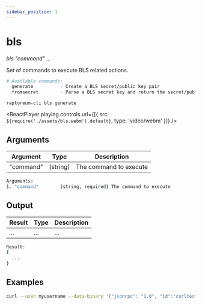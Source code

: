 ```yaml
---
sidebar_position: 1
---
```



# bls

_bls "command" ..._

Set of commands to execute BLS related actions.

```bash
# Available commands:
  generate          - Create a BLS secret/public key pair
  fromsecret        - Parse a BLS secret key and return the secret/public key pair

```

`raptoreum-cli bls generate`

<ReactPlayer
  playing
  controls
  url={[{ src: `${require('./assets/bls.webm').default}`, type: 'video/webm' }]}
/>

## Arguments

| Argument  | Type     | Description            |
| --------- | -------- | ---------------------- |
| "command" | (string) | The command to execute |

```bash
Arguments:
1. "command"        (string, required) The command to execute
```

## Output

| Result | Type | Description |
| ------ | ---- | ----------- |
| ...    | ...  | ...         |

```bash
Result:
{
  ...
}
```

## Examples

```bash
curl --user myusername --data-binary '{"jsonrpc": "1.0", "id":"curltest", "method": "bls", "params": [raptoreum+net] }' -H 'content-type: text/plain;' http://127.0.0.1:9998/
```
